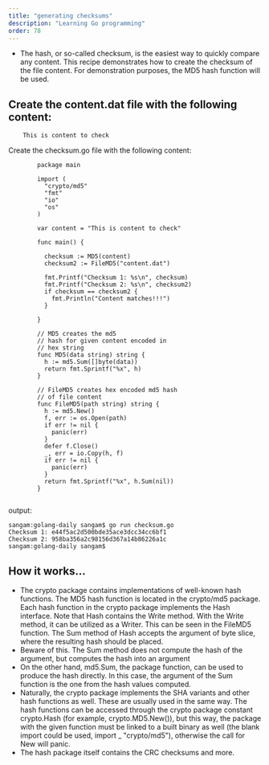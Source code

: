 ```yaml
---
title: "generating checksums"
description: "Learning Go programming"
order: 78
---
```




- The hash, or so-called checksum, is the easiest way to quickly compare any content. This recipe demonstrates how to create the checksum of the file content. For demonstration purposes,
the MD5 hash function will be used.

## Create the content.dat file with the following content:
```
    This is content to check
```
Create the checksum.go file with the following content:

```
        package main

        import (
          "crypto/md5"
          "fmt"
          "io"
          "os"
        )

        var content = "This is content to check"

        func main() {

          checksum := MD5(content)
          checksum2 := FileMD5("content.dat")

          fmt.Printf("Checksum 1: %s\n", checksum)
          fmt.Printf("Checksum 2: %s\n", checksum2)
          if checksum == checksum2 {
            fmt.Println("Content matches!!!")
          }

        }

        // MD5 creates the md5
        // hash for given content encoded in
        // hex string
        func MD5(data string) string {
          h := md5.Sum([]byte(data))
          return fmt.Sprintf("%x", h)
        }

        // FileMD5 creates hex encoded md5 hash
        // of file content
        func FileMD5(path string) string {
          h := md5.New()
          f, err := os.Open(path)
          if err != nil {
            panic(err)
          }
          defer f.Close()
          _, err = io.Copy(h, f)
          if err != nil {
            panic(err)
          }
          return fmt.Sprintf("%x", h.Sum(nil))
        }


```
output:
```
sangam:golang-daily sangam$ go run checksum.go
Checksum 1: e44f5ac2d500bde35ace3dcc34cc6bf1
Checksum 2: 958ba356a2c98156d367a14b86226a1c
sangam:golang-daily sangam$ 
```
## How it works...

- The crypto package contains implementations of well-known hash functions. The MD5 hash function is located in the crypto/md5 package. Each hash function in the crypto package implements the Hash interface.  Note that Hash contains the Write  method. With the Write method, it can be utilized as a Writer. This can be seen in the FileMD5 function. 
The Sum method of Hash accepts the argument of byte slice, where the resulting hash should be placed.
- Beware of this. The Sum method does not compute the hash of the argument, but computes the hash into an argument
- On the other hand, md5.Sum, the package function, can be used to produce the hash directly. In this case, the argument of the Sum function is the one from the hash values computed.
- Naturally, the crypto package implements the SHA variants and other hash functions as well. These are usually used in the same way. The hash functions can be accessed through the crypto package constant crypto.Hash (for example, crypto.MD5.New()), but this way, the package with the given function must be linked to a built binary as well (the blank import could be used, import _ "crypto/md5"),
otherwise the call for New will panic.
- The hash package itself contains the CRC checksums and more.
